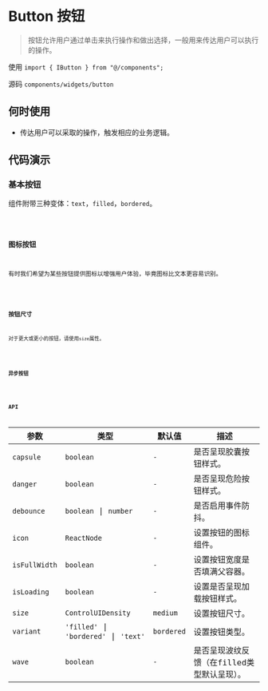 # Button 按钮

> 按钮允许用户通过单击来执行操作和做出选择，一般用来传达用户可以执行的操作。

使用 `import { IButton } from "@/components";`

源码 `components/widgets/button`

## 何时使用

* 传达用户可以采取的操作，触发相应的业务逻辑。

## 代码演示

### 基本按钮

组件附带三种变体：`text`，`filled`，`bordered`。

<code src='./demos/basic' />

### 图标按钮

有时我们希望为某些按钮提供图标以增强用户体验，毕竟图标比文本更容易识别。

<code src='./demos/icon' />

### 按钮尺寸

对于更大或更小的按钮，请使用`size`属性。

<code src='./demos/size' />

### 异步按钮

<code src='./demos/promise' />

## API

| 参数 | 类型 | 默认值 | 描述 |
| ------------- | --------------------------------------- | ------------ | ------------ |
| `capsule`     | `boolean`                               | `-`          | 是否呈现胶囊按钮样式。|
| `danger`      | `boolean`                               | `-`          | 是否呈现危险按钮样式。|
| `debounce`    | `boolean` \| `number`                   | `-`          | 是否启用事件防抖。|
| `icon`        | `ReactNode`                             | `-`          | 设置按钮的图标组件。|
| `isFullWidth` | `boolean`                               | `-`          | 设置按钮宽度是否填满父容器。|
| `isLoading`   | `boolean`                               | `-`          | 设置是否呈现加载按钮样式。|
| `size`        | `ControlUIDensity`                         | `medium`     | 设置按钮尺寸。|
| `variant`     | `'filled'` \| `'bordered'` \| `'text'`  | `bordered`   | 设置按钮类型。|
| `wave`        | `boolean`                               | `-`          | 是否呈现波纹反馈（在filled类型默认呈现）。|
